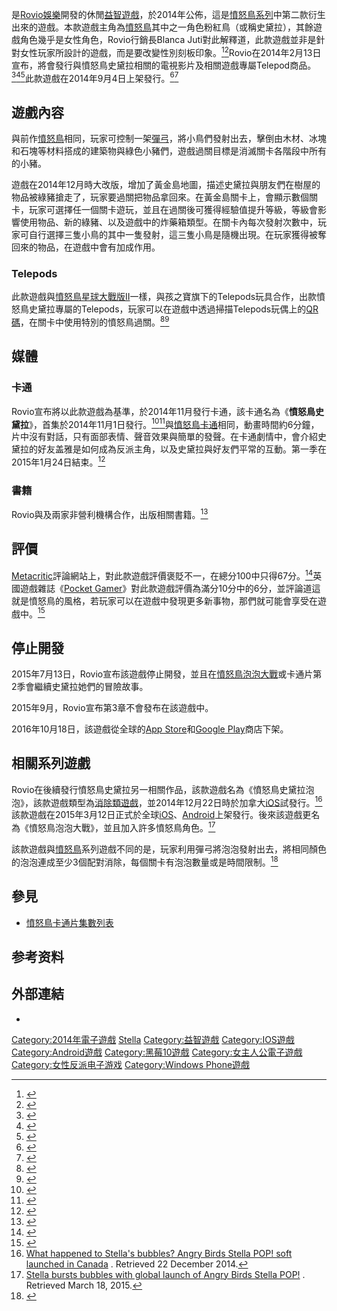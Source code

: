 {{NoteTA
| G1=Games
| 1=zh-cn:思黛拉; zh-tw:史黛拉;
}}
{{Infobox VG
| title = 憤怒鳥史黛拉
| english = Angry Birds Stella
| image = AB Stella Icon.jpeg
| caption= 憤怒鳥史黛拉App標誌
| developer = [[Rovio娛樂|Rovio娛樂]]
| publisher = Rovio娛樂
| producer=
| designer=
| composer=
| series = [[愤怒的小鸟系列|憤怒鳥系列]]
| engine =
| released = 2014年9月4日(已於2016年10月18日下架)
| genre = [[益智遊戲|益智]]
| modes = [[單人電子遊戲|單人]]
| platforms = [[iOS|iOS]]、[[Android|Android]]、[[BlackBerry_10|BlackBerry 10]]、[[Windows_Phone_8|Windows Phone 8]]
}}

{{Vgname|憤怒鳥史黛拉|en=Angry Birds Stella|cn=愤怒的小鸟思黛拉|tw=憤怒鳥史黛拉}}是[[Rovio娛樂|Rovio娛樂]]開發的休閒[[益智遊戲|益智遊戲]]，於2014年公佈，這是[[愤怒的小鸟系列|憤怒鳥系列]]中第二款衍生出來的遊戲。本款遊戲主角為[[愤怒的小鸟_(游戏)|憤怒鳥]]其中之一角色粉紅鳥（或稱史黛拉），其餘遊戲角色幾乎是女性角色，Rovio行銷長Blanca Juti對此解釋道，此款遊戲並非是針對女性玩家所設計的遊戲，而是要改變性別刻板印象。<ref>{{cite web |last=Rossi |first=Juhana |url=http://online.wsj.com/news/articles/SB10001424052702303417104579546104176570972?mg=reno64-wsj&url=http%3A%2F%2Fonline.wsj.com%2Farticle%2FSB10001424052702303417104579546104176570972.html |title=Boss Talk: Angry Birds Maker Rovio Aims for the Next Level - WSJ.com |publisher=[[Wall_Street_Journal|Wall Street Journal]] |date=2014-05-06 |accessdate=2014-05-13 |archive-date=2014-05-11 |archive-url=https://web.archive.org/web/20140511120130/http://online.wsj.com/news/articles/SB10001424052702303417104579546104176570972?mg=reno64-wsj&url=http%3A%2F%2Fonline.wsj.com%2Farticle%2FSB10001424052702303417104579546104176570972.html |dead-url=no }}</ref><ref>{{cite web |url=http://www.bnext.com.tw/article/view/id/33665 |title=Rovio新作憤怒鳥史黛拉，顛覆性別刻板印象 |publisher=數位時代 |date=2014-09-04 |accessdate=2015-09-05 |archive-date=2015-09-23 |archive-url=https://web.archive.org/web/20150923192857/http://www.bnext.com.tw/article/view/id/33665 |dead-url=no }}</ref>Rovio在2014年2月13日宣布，將會發行與憤怒鳥史黛拉相關的電視影片及相關遊戲專屬Telepod商品。<ref>{{cite web |author=Rovio Announces ‘Angry Birds Transformers’ |url=http://www.morningnewsusa.com/rovio-announces-angry-birds-transformers-2310615.html |title=Rovio Announces ‘Angry Birds Transformers’ |publisher=Morning News USA |date= |accessdate=2014-06-23 |archive-url=https://web.archive.org/web/20140624144643/http://www.morningnewsusa.com/rovio-announces-angry-birds-transformers-2310615.html |archive-date=2014-06-24 |dead-url=yes }}</ref><ref>{{cite news|title=Angry Birds Stella Launches in the Fall, Introduces Five New Bird Types|url=http://news.softpedia.com/news/Angry-Birds-Stella-Launches-in-the-Fall-Introduces-Five-New-Bird-Types-426600.shtml|author=Andrei Dumitrescu|work=Softpedia|date=2014-02-13|accessdate=2014-02-14|archive-date=2014-10-06|archive-url=https://web.archive.org/web/20141006071002/http://news.softpedia.com/news/Angry-Birds-Stella-Launches-in-the-Fall-Introduces-Five-New-Bird-Types-426600.shtml|dead-url=no}}</ref><ref>{{cite web |url=http://gnn.gamer.com.tw/9/92979.html |title=Rovio 揭開全新遊戲作品《Angry Birds Stella》神祕面紗 |publisher=GNN新聞 |date=2014-02-14 |accessdate=2015-09-05 |archive-date=2016-03-04 |archive-url=https://web.archive.org/web/20160304085040/http://gnn.gamer.com.tw/9/92979.html |dead-url=no }}</ref>此款遊戲在2014年9月4日上架發行。<ref>{{cite web|url=http://gadgets.ndtv.com/apps/news/angry-birds-stella-releases-on-september-4-gets-2-new-trailer-videos-571826|title=Angry Birds Stella Releases on September 4; Gets 2 New Trailer Videos|date=|accessdate=2014-09-04|archive-date=2014-08-10|archive-url=https://web.archive.org/web/20140810153304/http://gadgets.ndtv.com/apps/news/angry-birds-stella-releases-on-september-4-gets-2-new-trailer-videos-571826|dead-url=no}}</ref><ref>{{cite web |url=http://gnn.gamer.com.tw/8/103078.html |title=《Angry Birds》系列新作《憤怒鳥史黛拉》雙平台上架 |publisher=GNN新聞 |date=2014-09-09 |accessdate=2015-09-05 |archive-date=2016-03-04 |archive-url=https://web.archive.org/web/20160304064641/http://gnn.gamer.com.tw/8/103078.html |dead-url=no }}</ref>

== 遊戲內容 ==

與前作[[愤怒的小鸟_(游戏)|憤怒鳥]]相同，玩家可控制一架[[彈弓|彈弓]]，將小鳥們發射出去，擊倒由木材、冰塊和石塊等材料搭成的建築物與綠色小豬們，遊戲過關目標是消滅關卡各階段中所有的小豬。

遊戲在2014年12月時大改版，增加了黃金島地圖，描述史黛拉與朋友們在樹屋的物品被綠豬搶走了，玩家要過關把物品拿回來。在黃金島關卡上，會顯示數個關卡，玩家可選擇任一個關卡遊玩，並且在過關後可獲得經驗值提升等級，等級會影響使用物品、新的綠豬、以及遊戲中的炸藥箱類型。在關卡內每次發射次數中，玩家可自行選擇三隻小鳥的其中一隻發射，這三隻小鳥是隨機出現。在玩家獲得被奪回來的物品，在遊戲中會有加成作用。

=== Telepods ===

此款遊戲與[[憤怒的小鳥星球大戰版II|憤怒鳥星球大戰版II]]一樣，與孩之寶旗下的Telepods玩具合作，出款憤怒鳥史黛拉專屬的Telepods，玩家可以在遊戲中透過掃描Telepods玩偶上的[[QR碼|QR碼]]，在關卡中使用特別的憤怒鳥過關。<ref>{{cite web |url=http://www.businesswire.com/news/home/20140213006385/en/Hasbro-Announces-ANGRY-BIRDS%E2%84%A2-STELLA-TELEPODS%E2%84%A2-Line |title=Hasbro Announces New ANGRY BIRDS™ STELLA TELEPODS™ Line Based on the New Brand from Rovio Entertainment |publisher=Business Wire |date=2014-02-13 |accessdate=2014-05-13 |archive-date=2014-05-12 |archive-url=https://web.archive.org/web/20140512231344/http://www.businesswire.com/news/home/20140213006385/en/Hasbro-Announces-ANGRY-BIRDS%E2%84%A2-STELLA-TELEPODS%E2%84%A2-Line |dead-url=no }}</ref><ref>{{cite web |url=http://gnn.gamer.com.tw/1/103501.html |title=【試玩】《憤怒鳥史黛拉》與史黛拉以及她的好姊妹們打爆豬頭 |publisher=GNN新聞 |date=2014-09-17 |accessdate=2015-09-05 |archive-date=2015-10-02 |archive-url=https://web.archive.org/web/20151002004730/http://gnn.gamer.com.tw/1/103501.html |dead-url=no }}</ref>

== 媒體 ==

=== 卡通 ===

Rovio宣布將以此款遊戲為基準，於2014年11月發行卡通，該卡通名為《'''憤怒鳥史黛拉'''》，首集於2014年11月1日發行。<ref>{{cite web|title=Angry Birds Stella Animated Series!|url=https://www.angrybirds.com/blog/angry-birds-stella-animated-series|publisher=Angry Birds|date=|accessdate=October 4, 2014|archive-date=2016-03-03|archive-url=https://web.archive.org/web/20160303192621/https://www.angrybirds.com/blog/angry-birds-stella-animated-series|dead-url=yes}}</ref><ref>{{cite web|title=Angry Birds Stella Animated Series Exclusive Premiere!|url=https://www.angrybirds.com/blog/stella-animated-series-exclusive-premiere|publisher=Angry Birds|date=|accessdate=November 1, 2014|archive-date=2015-03-29|archive-url=https://web.archive.org/web/20150329233520/https://www.angrybirds.com/blog/stella-animated-series-exclusive-premiere|dead-url=no}}</ref>與[[憤怒鳥卡通|憤怒鳥卡通]]相同，動畫時間約6分鐘，片中沒有對話，只有面部表情、聲音效果與簡單的發聲。在卡通劇情中，會介紹史黛拉的好友盖雅是如何成為反派主角，以及史黛拉與好友們平常的互動。第一季在2015年1月24日結束。<ref>{{cite web|author1=RovioMobile|title=Angry Birds Stella 1 Ep.13 Sneak Peek - “To The Bitter End”|url=https://www.toons.tv/channels/Angry_Birds_Stella_S1/6a6a42539eab4a3d|accessdate=2015-02-28|date=January 24, 2015|quote="To The Bitter End" will be airing across all Angry Birds apps in the Angry Birds Toons channel and at http://toons.tv this Saturday, January 24!|deadurl=yes|archiveurl=https://web.archive.org/web/20150323045627/https://www.toons.tv/channels/Angry_Birds_Stella_S1/6a6a42539eab4a3d|archivedate=2015-03-23|df=}}</ref>

=== 書籍 ===

Rovio與{{le|Worldreader|Worldreader}}及{{le|Room to Read|Room to Read}}兩家非營利機構合作，出版相關書籍。<ref>{{cite web|url=http://www.licensemag.com/license-global/rovio-teams-literacy-charities|title=Rovio Teams with Literacy Charities|publisher=|access-date=2015-09-04|archive-url=https://web.archive.org/web/20141103102141/http://www.licensemag.com/license-global/rovio-teams-literacy-charities|archive-date=2014-11-03|dead-url=yes}}</ref>

== 評價 ==

[[Metacritic|Metacritic]]評論網站上，對此款遊戲評價褒貶不一，在總分100中只得67分。<ref>{{cite web |url=http://www.metacritic.com/game/ios/angry-birds-stella |title=Angry Birds Stella |publisher=Metacritic |date= |accessdate=2014-09-15 |archive-date=2014-09-08 |archive-url=https://web.archive.org/web/20140908010718/http://www.metacritic.com/game/ios/angry-birds-stella |dead-url=no }}</ref>英國遊戲雜誌《[[Pocket_Gamer|Pocket Gamer]]》對此款遊戲評價為滿分10分中的6分，並評論道這就是憤怒鳥的風格，若玩家可以在遊戲中發現更多新事物，那們就可能會享受在遊戲中。<ref>{{cite web|url=http://www.pocketgamer.co.uk/r/iPad/Angry+Birds+Stella/review.asp?c=61336|title=Angry Birds Stella review|date=|accessdate=2014-09-04|archive-date=2018-09-15|archive-url=https://web.archive.org/web/20180915171951/http://www.pocketgamer.co.uk/r/iPad/Angry%20Birds%20Stella/review.asp?c=61336}}</ref>

==停止開發==
2015年7月13日，Rovio宣布該遊戲停止開發，並且在[[憤怒鳥泡泡大戰|憤怒鳥泡泡大戰]]或卡通片第2季會繼續史黛拉她們的冒險故事。

2015年9月，Rovio宣布第3章不會發布在該遊戲中。

2016年10月18日，該遊戲從全球的[[App_Store_(iOS)|App Store]]和[[Google_Play|Google Play]]商店下架。

== 相關系列遊戲 ==
{{main|愤怒的小鸟泡泡大戰}}
Rovio在後續發行憤怒鳥史黛拉另一相關作品，該款遊戲名為《憤怒鳥史黛拉泡泡》，該款遊戲類型為[[消除類遊戲|消除類遊戲]]，並2014年12月22日時於加拿大[[iOS|iOS]]試發行。<ref>[http://www.rovio.com/en/news/blog/604/what-happened-to-stella’s-bubbles-angry-birds-stella-pop-soft-launches-in-canada What happened to Stella's bubbles? Angry Birds Stella POP! soft launched in Canada] {{Wayback|url=http://www.rovio.com/en/news/blog/604/what-happened-to-stella%E2%80%99s-bubbles-angry-birds-stella-pop-soft-launches-in-canada |date=20141226012230 }}. Retrieved 22 December 2014.</ref>該款遊戲在2015年3月12日正式於全球[[iOS|iOS]]、[[Android|Android]]上架發行。後來該遊戲更名為《憤怒鳥泡泡大戰》，並且加入許多憤怒鳥角色。<ref>[http://www.rovio.com/en/news/press-releases/626/stella-bursts-bubbles-with-global-launch-of-angry-birds-stella-pop Stella bursts bubbles with global launch of Angry Birds Stella POP!] {{Wayback|url=http://www.rovio.com/en/news/press-releases/626/stella-bursts-bubbles-with-global-launch-of-angry-birds-stella-pop |date=20150402163807 }}. Retrieved March 18, 2015.</ref>

該款遊戲與[[憤怒鳥|憤怒鳥]]系列遊戲不同的是，玩家利用彈弓將泡泡發射出去，將相同顏色的泡泡連成至少3個配對消除，每個關卡有泡泡數量或是時間限制。<ref>{{cite web |url=http://game.ettoday.net/article/447120.htm |title=《Angry Birds Stella POP》憤怒鳥史黛拉發射彈弓泡泡 |publisher=ETtoday |date=2015-01-06 |accessdate=2015-09-05 |archive-date=2015-05-24 |archive-url=https://web.archive.org/web/20150524232040/http://game.ettoday.net/article/447120.htm |dead-url=no }}</ref>

== 參見 ==

* [[愤怒的小鸟卡通片集数列表|憤怒鳥卡通片集數列表]]

== 参考资料 ==
{{reflist|30em}}

== 外部連結 ==

* {{Official website|http://stella.angrybirds.com/}}

{{Angry Birds}}

{{DEFAULTSORT:Angry Birds Stella}}
[[Category:2014年電子遊戲|Category:2014年電子遊戲]]
[[Category:愤怒的小鸟系列电子游戏|Stella]]
[[Category:益智遊戲|Category:益智遊戲]]
[[Category:IOS遊戲|Category:IOS遊戲]]
[[Category:Android遊戲|Category:Android遊戲]]
[[Category:黑莓10遊戲|Category:黑莓10遊戲]]
[[Category:女主人公電子遊戲|Category:女主人公電子遊戲]]
[[Category:女性反派电子游戏|Category:女性反派电子游戏]]
[[Category:Windows_Phone遊戲|Category:Windows Phone遊戲]]